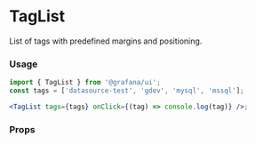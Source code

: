 
# TagList

List of tags with predefined margins and positioning.

<Preview>
  <TagList tags={['datasource-test', 'gdev', 'mysql', 'mssql']} />
</Preview>

### Usage

```jsx
import { TagList } from '@grafana/ui';
const tags = ['datasource-test', 'gdev', 'mysql', 'mssql'];

<TagList tags={tags} onClick={(tag) => console.log(tag)} />;
```

### Props

<ArgsTypes of={TagList} />
